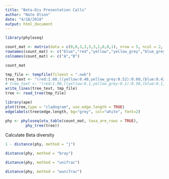 ```yaml
---
title: "Beta-Div Presentation Calls"
author: "Nate Olson"
date: "4/18/2018"
output: html_document
---
```


```r
library(phyloseq)
```


```r
count_mat <- matrix(data = c(0,8,3,3,3,3,1,0,0,1), nrow = 5, ncol = 2, byrow = TRUE)
rownames(count_mat) <- c("blue","red","yellow","yellow_grey","blue_grey")
colnames(count_mat) <- c("A","B")
```

```r
count_mat
```
```r
tmp_file <- tempfile(fileext = ".nwk")
tree_text <- "(red:1.00,((yellow:0.48,yellow_grey:0.52):0.60,(blue:0.42,blue_grey:0.46):0.63):0.42);"
# tree_text <- "(red:1.00,((yellow:0.1,yellow_grey:0.1):0.50,(blue:0.1,blue_grey:0.1):0.5):0.4);"
write_lines(tree_text, tmp_file)
tree <- read_tree(tmp_file)
```

```r
library(ape)
plot(tree,type = "cladogram", use.edge.length = TRUE)
edgelabels(tree$edge.length, bg="grey", col="white", font=2)
```


```r
phy <- phyloseq(otu_table(count_mat, taxa_are_rows = TRUE), 
         phy_tree(tree))
```

Calculate Beta diversity
```r
1 - distance(phy, method = "j")
```

```r
distance(phy, method = "bray")
```

```r
distance(phy, method = "unifrac")
```

```r
distance(phy, method = "wunifrac")
```

